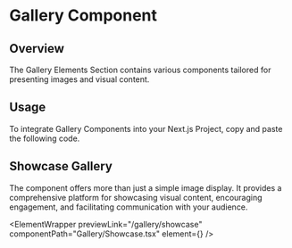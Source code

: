 
# Gallery Component

## Overview

The Gallery Elements Section contains various components tailored for presenting images and visual content.

## Usage

To integrate Gallery Components into your Next.js Project, copy and paste the following code.

## Showcase Gallery

The component offers more than just a simple image display. It provides a comprehensive platform for showcasing visual content, encouraging engagement, and facilitating communication with your audience.

<ElementWrapper
  previewLink="/gallery/showcase"
  componentPath="Gallery/Showcase.tsx"
  element={<Showcase />}
/>
